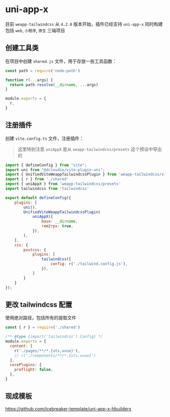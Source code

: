 # uni-app-x

目前 `weapp-tailwindcss` 从 `4.2.0` 版本开始，插件已经支持 `uni-app-x` 同时构建包括 `web`, `小程序`, `原生` 三端项目

## 创建工具类

在项目中创建 `shared.js` 文件，用于存放一些工具函数：

```js title="shared.js"
const path = require('node:path')

function r(...args) {
  return path.resolve(__dirname, ...args)
}

module.exports = {
  r,
}
```

## 注册插件

创建 `vite.config.ts` 文件，注册插件：

> 这里特别注意 `uniAppX` 是从 `weapp-tailwindcss/presets` 这个预设中导出的

```js title="vite.config.[jt]s"
import { defineConfig } from "vite";
import uni from "@dcloudio/vite-plugin-uni";
import { UnifiedViteWeappTailwindcssPlugin } from 'weapp-tailwindcss/vite'
import { r } from './shared'
import { uniAppX } from 'weapp-tailwindcss/presets'
import tailwindcss from 'tailwindcss'

export default defineConfig({
    plugins: [
        uni(),
        UnifiedViteWeappTailwindcssPlugin(
            uniAppX({
                base: __dirname,
                rem2rpx: true,
            }),
        ),
    ],
    css: {
        postcss: {
            plugins: [
                tailwindcss({
                    config: r('./tailwind.config.js'),
                }),
            ]
        }
    }
});
```

## 更改 tailwindcss 配置

使用绝对路径，包括所有的提取文件

```js title="tailwind.config.js"
const { r } = require('./shared')

/** @type {import('tailwindcss').Config} */
module.exports = {
  content: [
    r('./pages/**/*.{uts,uvue}'),
    // r('./components/**/*.{uts,uvue}') 
  ],
  corePlugins: {
    preflight: false,
  },
}

```

## 现成模板

https://github.com/icebreaker-template/uni-app-x-hbuilderx

